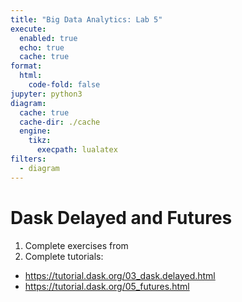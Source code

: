```yaml
---
title: "Big Data Analytics: Lab 5"
execute:
  enabled: true
  echo: true
  cache: true
format:
  html:
    code-fold: false
jupyter: python3
diagram:
  cache: true
  cache-dir: ./cache
  engine:
    tikz:
      execpath: lualatex
filters:
  - diagram
---
```


# Dask Delayed and Futures
1. Complete exercises from [](./bigdata_lec7.qmd)
2. Complete tutorials:

- <https://tutorial.dask.org/03_dask.delayed.html>
- <https://tutorial.dask.org/05_futures.html>
